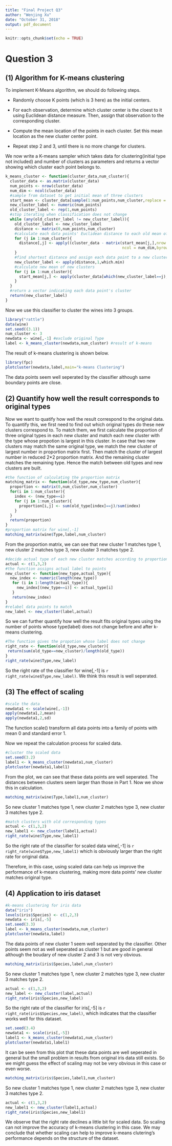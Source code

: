 ```yaml
---
title: "Final Project Q3"
author: "Wenjing Xu"
date: "October 31, 2018"
output: pdf_document
---
```


```r
knitr::opts_chunk$set(echo = TRUE)
```

# Question 3

## (1) Algorithm for K-means clustering

To implement K-Means algorithm, we should do following steps.

* Randomly choose K points (which is 3 here) as the initial centers.

* For each observation, determine which cluster center is the cloest to it using Euclidean distance measure. Then, assign that observation to the corresponding cluster.  

* Compute the mean location of the points in each cluster. Set this mean location as the new cluster center point. 

* Repeat step 2 and 3, until there is no more change for clusters.

We now write a K-means sampler which takes data for clustering(initial type not included) and number of clusters as parameters and returns a vector showing which cluster each point belongs to.

```r
k_means_cluster <- function(cluster_data,num_cluster){
  cluster_data <- as.matrix(cluster_data)
  num_points <- nrow(cluster_data)
  num_dim <- ncol(cluster_data)
  #sample from dataset to get initial mean of three clusters
  start_mean <- cluster_data[sample(1:num_points,num_cluster,replace = F),]
  new_cluster_label <- numeric(num_points)
  old_cluster_label <- rep(1,num_points)
  #stop iterating when classification does not change
  while (any(old_cluster_label != new_cluster_label)){
    old_cluster_label <- new_cluster_label
    distance <- matrix(0,num_points,num_cluster)
    #calculate each data points' Euclidean distance to each old mean of clusters
    for (j in 1:num_cluster){
      distance[,j] <- apply((cluster_data - matrix(start_mean[j,],nrow = num_points,
                                                   ncol = num_dim,byrow = TRUE))^2,1,sum)
    }
    #find shortest distance and assign each data point to a new cluster
    new_cluster_label <- apply(distance,1,which.min)
    #calculate new mean of new clusters
    for (j in 1:num_cluster){
      start_mean[j,] <- apply(cluster_data[which(new_cluster_label==j),],2,mean)
    }
  }
  #return a vector indicating each data point's cluster
  return(new_cluster_label)
}
```

Now we use this classifier to cluster the wines into 3 groups.

```r
library("rattle")
data(wine)
set.seed((3.1))
num_cluster <- 3
newdata <- wine[,-1] #exclude original Type
label <- k_means_cluster(newdata,num_cluster) #result of k-means
```

The result of k-means clustering is shown below.

```r
library(fpc)
plotcluster(newdata,label,main="k-means Clustering")
```

The data points seem well seperated by the classifier although same boundary points are close. 

## (2) Quantify how well the result corresponds to original types

Now we want to quatify how well the result correspond to the original data. To quantify this, we first need to find out which original types do these new clusters correspond to. To match them, we first calculate the proportion of three original types in each new cluster and match each new cluster with the type whose propotion is largest in this cluster. In case that two new clusters may match the same original type, we match the new cluster of largest number in proportion matrix first. Then match the cluster of largest number in reduced 2*2 proportion matrix. And the remaining cluster matches the remaining type. Hence the match between old types and new clusters are built.

```r
#the function of calculating the proportion matrix
matching_matrix <- function(old_type,new_type,num_cluster){
  proportion <- matrix(0,num_cluster,num_cluster)
  for(i in 1:num_cluster){
    index <- (new_type==i)
    for (j in 1:num_cluster){
      proportion[i,j] <- sum(old_type[index]==j)/sum(index)
    }
  }
  return(proportion)
}
#proportion matrix for wine[,-1]
matching_matrix(wine$Type,label,num_cluster)
```

From the proportion matrix, we can see that new cluster 1 matches type 1, new cluster 2 matches type 3, new cluster 3 matches type 2. 

```r
#decide actual type of each new cluster matches according to proportion matrix
actual <- c(1,3,2)
#the function assigns actual label to points
new_cluster <- function(new_type,actual_type){
  new_index <- numeric(length(new_type))
   for (i in 1:length(actual_type)){
     new_index[(new_type==i)] <- actual_type[i]
   }
   return(new_index)
}
#relabel data points to match
new_label <- new_cluster(label,actual)
```


So we can further quantify how well the result fits original types using the number of points whose type(label) does not change before and after k-means clustering.

```r
#The function gives the propotion whose label does not change
right_rate <- function(old_type,new_cluster){
 return(sum(old_type==new_cluster)/length(old_type)) 
}
right_rate(wine$Type,new_label)
```

So the right rate of the classifier for wine[,-1] is `r right_rate(wine$Type,new_label)`. We think this result is well seperated.

## (3) The effect of scaling

```r
#scale the data
newdata1 <- scale(wine[,-1])
apply(newdata1,2,mean)
apply(newdata1,2,sd)
```


The function scale() transform all data points into a family of points with mean 0 and standard error 1.

Now we repeat the calculation process for scaled data.

```r
#cluster the scaled data
set.seed(3.2)
label1 <- k_means_cluster(newdata1,num_cluster)
plotcluster(newdata1,label1)

```

From the plot, we can see that these data points are well seperated. The distances between clusters seem larger than those in Part 1. Now we show this in calculation.

```r
matching_matrix(wine$Type,label1,num_cluster)
```

So new cluster 1 matches type 1, new cluster 2 matches type 3, new cluster 3 matches type 2.

```r
#match clusters with old corresponding types
actual <- c(1,3,2)
new_label1 <- new_cluster(label1,actual)
right_rate(wine$Type,new_label1)
```

So the right rate of the classifier for scaled data wine[,-1] is `r right_rate(wine$Type,new_label1)` which is obviously larger than the right rate for original data. 

Therefore, in this case, using scaled data can help us improve the performance of k-means clustering, making more data points' new cluster matches original type.

## (4) Application to iris dataset

```r
#k-means clustering for iris data
data("iris")
levels(iris$Species) <- c(1,2,3)
newdata <- iris[,-5]
set.seed(3.3)
label <- k_means_cluster(newdata,num_cluster)
plotcluster(newdata,label)
```
The data points of new cluster 1 seem well seperated by the classifier. Other points seem not as well seperated as cluster 1 but are good in general although the boudary of new cluster 2 and 3 is not very obvious.


```r
matching_matrix(iris$Species,label,num_cluster)
```

So new cluster 1 matches type 1, new cluster 2 matches type 3, new cluster 3 matches type 2.

```r
actual <- c(1,3,2)
new_label <- new_cluster(label,actual)
right_rate(iris$Species,new_label)
```

So the right rate of the classifier for iris[,-5] is `r right_rate(iris$Species,new_label)`, which indicates that the classifier works well for this dataset.

```r
set.seed(3.4)
newdata1 <- scale(iris[,-5])
label1 <- k_means_cluster(newdata1,num_cluster)
plotcluster(newdata1,label1)
```

It can be seen from this plot that these data points are well seperated in general but the small problem in results from original iris data still exists. So we might guess the effect of scaling may not be very obvious in this case or even worse.

```r
matching_matrix(iris$Species,label1,num_cluster)
```
So new cluster 1 matches type 1, new cluster 2 matches type 3, new cluster 3 matches type 2.

```r
actual <- c(1,3,2)
new_label1 <- new_cluster(label1,actual)
right_rate(iris$Species,new_label1)
```
 
We observe that the right rate declines a little bit for scaled data. So scaling can not improve the accuracy of k-means clustering in this case. We may conclude that whether scaling can help to improve k-means clutering's performance depends on the structure of the dataset.

